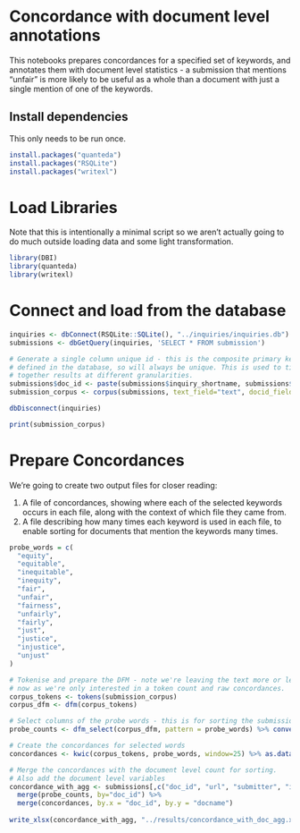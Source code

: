 # Concordance with document level annotations

This notebooks prepares concordances for a specified set of keywords, and annotates
them with document level statistics - a submission that mentions "unfair" is
more likely to be useful as a whole than a document with just a single mention
of one of the keywords.

## Install dependencies

This only needs to be run once.

```r
install.packages("quanteda")
install.packages("RSQLite")
install.packages("writexl")
```

# Load Libraries

Note that this is intentionally a minimal script so we aren't actually going
to do much outside loading data and some light transformation.

```r
library(DBI)
library(quanteda)
library(writexl)
```
# Connect and load from the database

```r
inquiries <- dbConnect(RSQLite::SQLite(), "../inquiries/inquiries.db")
submissions <- dbGetQuery(inquiries, 'SELECT * FROM submission')

# Generate a single column unique id - this is the composite primary key
# defined in the database, so will always be unique. This is used to tie
# together results at different granularities.
submissions$doc_id <- paste(submissions$inquiry_shortname, submissions$submission_id)
submission_corpus <- corpus(submissions, text_field="text", docid_field = "doc_id")

dbDisconnect(inquiries)

print(submission_corpus)
```

# Prepare Concordances

We're going to create two output files for closer reading:

1. A file of concordances, showing where each of the selected keywords occurs
in each file, along with the context of which file they came from.
2. A file describing how many times each keyword is used in each file, to enable
sorting for documents that mention the keywords many times. 

```r
probe_words = c(
  "equity",
  "equitable",
  "inequitable",
  "inequity",
  "fair",
  "unfair",
  "fairness",
  "unfairly",
  "fairly",
  "just",
  "justice",
  "injustice",
  "unjust"  
)

# Tokenise and prepare the DFM - note we're leaving the text more or less for
# now as we're only interested in a token count and raw concordances.
corpus_tokens <- tokens(submission_corpus)
corpus_dfm <- dfm(corpus_tokens)

# Select columns of the probe words - this is for sorting the submissions table.
probe_counts <- dfm_select(corpus_dfm, pattern = probe_words) %>% convert(to = "data.frame")

# Create the concordances for selected words
concordances <- kwic(corpus_tokens, probe_words, window=25) %>% as.data.frame()

# Merge the concordances with the document level count for sorting.
# Also add the document level variables
concordance_with_agg <- submissions[,c("doc_id", "url", "submitter", "inquiry_shortname")] %>%
  merge(probe_counts, by="doc_id") %>%
  merge(concordances, by.x = "doc_id", by.y = "docname")
   
write_xlsx(concordance_with_agg, "../results/concordance_with_doc_agg.xlsx")

```




